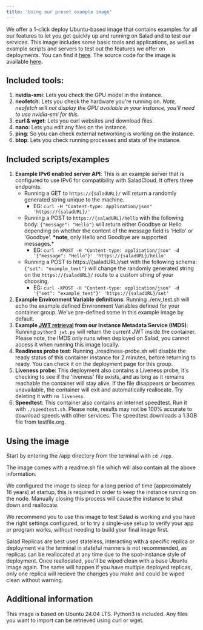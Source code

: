 ```yaml
---
title: 'Using our preset example image'
---
```


We offer a 1-click deploy Ubuntu-based image that contains examples for all our features to let you get quickly up and
running on Salad and to test our services. This image includes some basic tools and applications, as well as example
scripts and servers to test out the features we offer on deployments. You can find it
[here](https://github.com/saladtechnologies/salad-recipes/pkgs/container/recipe-example-image). The source code for the
image is available [here](https://github.com/SaladTechnologies/salad-recipes/tree/master/src/example-image).

## Included tools:

1. **nvidia-smi**: Lets you check the GPU model in the instance.
2. **neofetch**: Lets you check the hardware you're running on. _Note, neofetch will not display the GPU available in
   your instance, you'll need to use nvidia-smi for this._
3. **curl & wget**: Lets you curl websites and download files.
4. **nano**: Lets you edit any files on the instance.
5. **ping**: So you can check external networking is working on the instance.
6. **btop**: Lets you check running processes and stats of the instance.

## Included scripts/examples

1. **Example IPv6 enabled server API**: This is an example server that is configured to use IPv6 for compatibility with
   SaladCloud. It offers three endpoints.
   - Running a GET to `https://{saladURL}/` will return a randomly generated string unique to the machine.
     - EG: `curl -H "Content-type: application/json" 'https://{saladURL}/'`
   - Running a POST to `https://{saladURL}/hello` with the following body: `{"message": "Hello"}` will return either
     Goodbye or Hello depending on whether the content of the message field is 'Hello' or 'Goodbye'. **\*note**, only
     Hello and Goodbye are supported messages.\*
     - EG: `curl -XPOST -H "Content-type: application/json" -d '{"message": "Hello"}' 'https://{saladURL}/hello'`
   - Running a POST to https://{saladURL}/set with the following schema: `{"set": "example_text"}` will change the
     randomly generated string on the `https://{saladURL}/` route to a custom string of your choosing.
     - EG: `curl -XPOST -H "Content-type: application/json" -d '{"set": "example_text"}' 'https://{saladURL}/set'`
2. **Example Environment Variable definitions**: Running ./env_test.sh will echo the example defined Environment
   Variables defined for your container group. We've pre-defined some in this example image by default.
3. **Example [JWT retrieval](https://docs.salad.com/container-engine/requesting-a-jwt-from-salad) from our Instance
   Metadata Service (IMDS)**: Running `python3 jwt.py` will return the current JWT inside the container. Please note,
   the IMDS only runs when deployed on Salad, you cannot access it when running this image locally.
4. **Readiness probe test**: Running ./readiness-probe.sh will disable the ready status of this container instance for 2
   minutes, before returning to ready. You can check it on the deployment page for this group.
5. **Liveness probe**: This deployment also contains a Liveness probe, it's checking to see if the 'liveness' file
   exists, and as long as it remains reachable the container will stay alive. If the file disappears or becomes
   unavailable, the container will exit and automatically reallocate. Try deleting it with `rm liveness`.
6. **Speedtest**: This container also contains an internet speedtest. Run it with `./speedtest.sh`. Please note, results
   may not be 100% accurate to download speeds with other services. The speedtest downloads a 1.3GB file from
   testfile.org.

## Using the image

Start by entering the /app directory from the terminal with `cd /app`.

The image comes with a readme.sh file which will also contain all the above information.

We configured the image to sleep for a long period of time (approximately 16 years) at startup, this is required in
order to keep the instance running on the node. Manually closing this process will cause the instance to shut down and
reallocate.

We recommend you to use this image to test Salad is working and you have the right settings configured, or to try a
single-use setup to verify your app or program works, without needing to build your final image first.

Salad Replicas are best used stateless, interacting with a specific replica or deployment via the terminal in stateful
manners is not recommended, as replicas can be reallocated at any time due to the spot-instance style of deployment.
Once reallocated, you'll be wiped clean with a base Ubuntu image again. The same will happen if you have multiple
deployed replicas, only one replica will recieve the changes you make and could be wiped clean without warning.

## Additional information

This image is based on Ubuntu 24.04 LTS. Python3 is included. Any files you want to import can be retrieved using curl
or wget.
